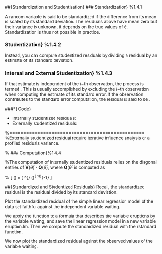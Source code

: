 
\##{Standardization and Studentization}
### Standardization} %1.4.1

A random variable is said to be standardized if the difference from its mean is scaled by its standard deviation. The residuals above have mean zero but their variance is unknown, it depends on the true values of $\theta$. Standardization is thus not possible in practice.

### Studentization} %1.4.2
Instead, you can compute studentized residuals by dividing a residual by an estimate of its standard deviation. 

### Internal and External Studentization} %1.4.3
If that estimate is independent of the $i-$th observation, the process is termed \emph{external studentization}. This is usually accomplished by excluding the $i-$th observation when computing the estimate of its standard error. If the observation contributes to the
standard error computation, the residual is said to be \emph{internally studentized}.


\###*{\texttt{R} Code}

*  Internally studentized residuals: \texttt{rstandard}
*  Externally studentized residuals: \texttt{rstudent}

%================================================
%Externally \emph{studentized residual} studentized residual require iterative influence analysis or a profiled residuals variance.

% ### Computation}%1.4.4

%The computation of internally studentized residuals relies on the diagonal entries of $\boldsymbol{V} (\hat{\theta})$ - $\boldsymbol{Q} (\hat{\theta})$, where $\boldsymbol{Q} (\hat{\theta})$ is computed as

% \[ \boldsymbol{Q} (\hat{\theta}) = \boldsymbol{X} ( \boldsymbol{X}^{\prime}\boldsymbol{Q} (\hat{\theta})^{-1}\boldsymbol{X})\boldsymbol{X}^{-1} \]

\##{Standardized and Studentized Residuals}
Recall, the standardized residual is the residual divided by its standard deviation. 
 
Plot the standardized residual of the simple linear regression model of the data set faithful against the independent variable waiting.

We apply the \texttt{lm} function to a formula that describes the variable eruptions by the variable waiting, and save the linear regression model in a new variable eruption.lm. Then we compute the standardized residual with the rstandard function.


\begin{verbatim}
eruption.lm = lm(eruptions ~ waiting, data=faithful) 
eruption.stdres = rstandard(eruption.lm) 
\end{verbatim}
<p> 
We now plot the standardized residual against the observed values of the variable waiting.

\begin{verbatim}
plot(faithful$waiting, eruption.stdres, 
    ylab="Standardized Residuals", 
     xlab="Waiting Time", 
     main="Old Faithful Eruptions") 
abline(0, 0)                  # the horizon
\end{verbatim}
<p> 


